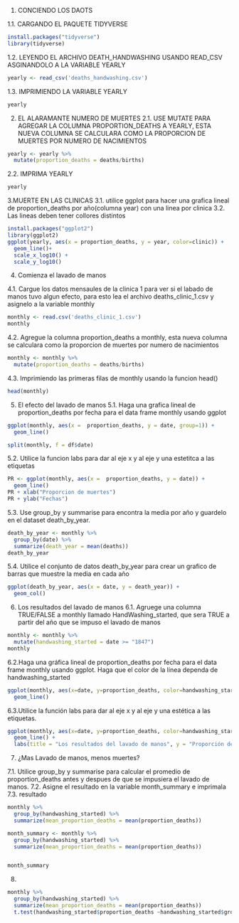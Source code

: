 1. CONCIENDO LOS DAOTS

1.1. CARGANDO EL PAQUETE TIDYVERSE
```r
install.packages("tidyverse")
library(tidyverse) 
```

1.2. LEYENDO EL ARCHIVO DEATH_HANDWASHING USANDO READ_CSV ASGINANDOLO A LA VARIABLE YEARLY
```r
yearly <- read_csv('deaths_handwashing.csv')
```
1.3. IMPRIMIENDO LA VARIABLE YEARLY
```r
yearly
```
2. EL ALARAMANTE NUMERO DE MUERTES
2.1. USE MUTATE PARA AGREGAR LA COLUMNA PROPORTION_DEATHS A YEARLY, ESTA NUEVA COLUMNA SE CALCULARA COMO LA PROPORCION DE MUERTES POR NUMERO DE NACIMIENTOS
```r
yearly <- yearly %>%
  mutate(proportion_deaths = deaths/births)
```
2.2. IMPRIMA YEARLY
```r
yearly
```
3.MUERTE EN LAS CLINICAS
3.1. utilice ggplot para hacer una grafica lineal de proportion_deaths por año(columna year) con una linea por clinica
3.2. Las lineas deben tener collores distintos 

```r
install.packages("ggplot2")
library(ggplot2)
ggplot(yearly, aes(x = proportion_deaths, y = year, color=clinic)) +
  geom_line()+
  scale_x_log10() +
  scale_y_log10()
```
4. Comienza el lavado de manos

4.1. Cargue los datos mensaules de la clinica 1 para ver si el labado de manos tuvo algun efecto, para esto lea el archivo deaths_clinic_1.csv y asignelo a la variable monthly 
```r
monthly <- read.csv('deaths_clinic_1.csv')
monthly
```
4.2. Agregue la columna proportion_deaths a monthly, esta nueva columna se calculara como la proporcion de muertes por numero de nacimientos
```r
monthly <- monthly %>%
  mutate(proportion_deaths = deaths/births)
```
4.3. Imprimiendo las primeras filas de monthly usando la funcion head()

```r
head(monthly)
```
5. El efecto del lavado de manos
5.1. Haga una grafica lineal de proportion_deaths por fecha para el data frame monthly usando ggplot
```r
ggplot(monthly, aes(x =  proportion_deaths, y = date, group=1)) +
  geom_line()

split(monthly, f = df$date)
```
5.2. Utilice la funcion labs para dar al eje x y al eje y una estetitca a las etiquetas
```r
PR <- ggplot(monthly, aes(x =  proportion_deaths, y = date)) +
  geom_line()
PR + xlab("Proporcion de muertes")
PR + ylab("Fechas")


```
5.3. Use group_by y summarise para encontra la media por año y guardelo en el dataset death_by_year.
```r
death_by_year <- monthly %>%
  group_by(date) %>%
  summarize(death_year = mean(deaths))
death_by_year
```
5.4. Utilice el conjunto de datos death_by_year para crear un grafico de barras que muestre la media en cada año
```r
ggplot(death_by_year, aes(x = date, y = death_year)) +
  geom_col()
```
6. Los resultados del lavado de manos
6.1. Agruege una columna TRUE/FALSE a monthly llamado HandWashing_started, que sera TRUE a partir del año que se impuso el lavado de manos

```r
monthly <- monthly %>%
  mutate(handwashing_started = date >= "1847")
monthly
```
6.2.Haga una gráfica lineal de proportion_deaths por fecha para el data frame monthly
usando ggplot. Haga que el color de la línea dependa de handwashing_started
```r
ggplot(monthly, aes(x=date, y=proportion_deaths, color=handwashing_started)) +
  geom_line()
```
6.3.Utilice la función labs para dar al eje x y al eje y una estética a las etiquetas.
```r
ggplot(monthly, aes(x=date, y=proportion_deaths, color=handwashing_started)) +
  geom_line() +
  labs(title = "Los resultados del lavado de manos", y = "Proporción de muertos", x = "Fecha")
```
7. ¿Mas Lavado de manos, menos muertes?

7.1. Utilice group_by y summarise para calcular el promedio de proportion_deaths antes y despues de que se impusiera el lavado de manos.
7.2. Asigne el resultado en la variable month_summary e imprimala
7.3. resultado

```r
monthly %>%
  group_by(handwashing_started) %>%
  summarize(mean_proportion_deaths = mean(proportion_deaths))

month_summary <- monthly %>%
  group_by(handwashing_started) %>%
  summarize(mean_proportion_deaths = mean(proportion_deaths))


month_summary

```
8.

```r
monthly %>%
  group_by(handwashing_started) %>%
  summarize(mean_proportion_deaths = mean(proportion_deaths))
  t.test(handwashing_started$proportion_deaths ~handwashing_started$group , data = month_summary)
```

